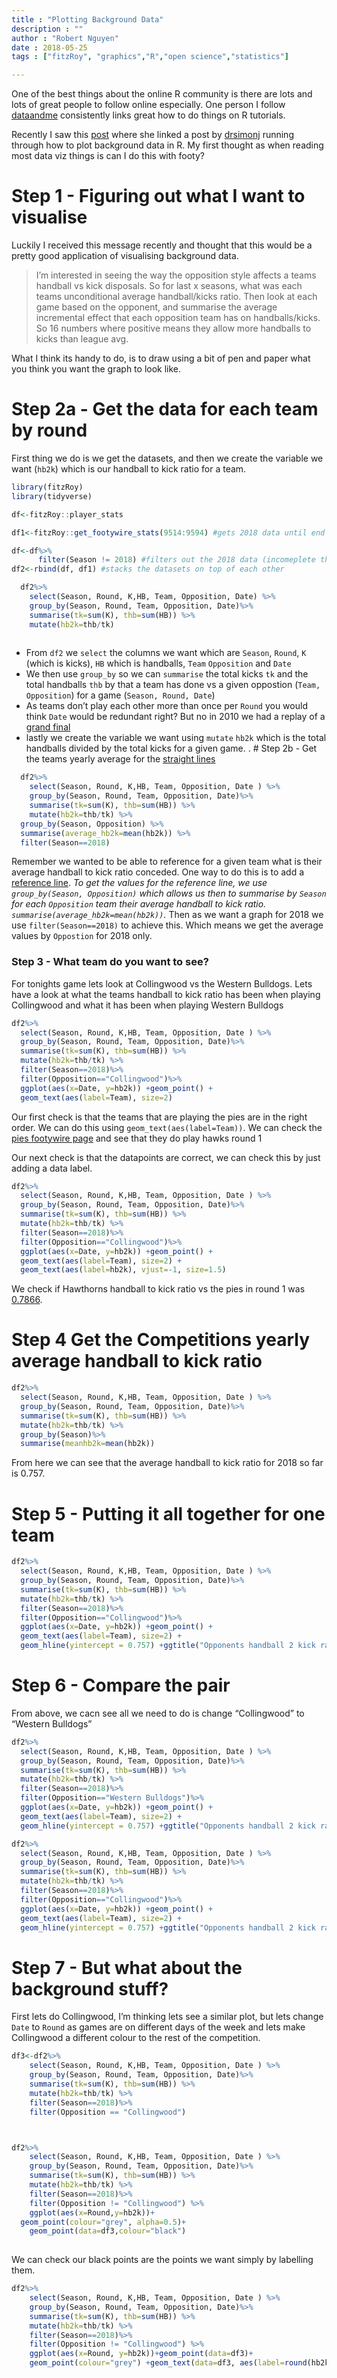 ```yaml
---
title : "Plotting Background Data"
description : ""
author : "Robert Nguyen"
date : 2018-05-25
tags : ["fitzRoy", "graphics","R","open science","statistics"]

---
```


One of the best things about the online R community is there are lots and lots of great people to follow online especially. One person I follow [dataandme](https://twitter.com/dataandme) consistently links great how to do things on R tutorials. 

Recently I saw this [post](https://twitter.com/dataandme/status/997297983472402437) where she linked a post by [drsimonj](https://twitter.com/drsimonj) running through how to plot background data in R. My first thought as when reading most data viz things is can I do this with footy? 


# Step 1 - Figuring out what I want to visualise

Luckily I received this message recently and thought that this would be a pretty good application of visualising background data.

> I'm interested in seeing the way the opposition style affects a teams handball vs kick disposals. So for last x seasons, what was each teams unconditional average handball/kicks ratio. Then look at each game based on the opponent, and summarise the average incremental effect that each opposition team has on handballs/kicks. So 16 numbers where positive means they allow more handballs to kicks than league avg.

What I think its handy to do, is to draw using a bit of pen and paper what you think you want the graph to look like. 




# Step 2a - Get the data for each team by round

First thing we do is we get the datasets, and then we create the variable we want (`hb2k`) which is our handball to kick ratio for a team. 

```r
library(fitzRoy)
library(tidyverse)

df<-fitzRoy::player_stats

df1<-fitzRoy::get_footywire_stats(9514:9594) #gets 2018 data until end of round 9

df<-df%>%
      filter(Season != 2018) #filters out the 2018 data (incomeplete that was downloaded when installing fitzRoy for first time) 
df2<-rbind(df, df1) #stacks the datasets on top of each other

  df2%>%
    select(Season, Round, K,HB, Team, Opposition, Date) %>%
    group_by(Season, Round, Team, Opposition, Date)%>%
    summarise(tk=sum(K), thb=sum(HB)) %>%
    mutate(hb2k=thb/tk)
  
```  
* From `df2` we `select` the columns we want which are `Season`, `Round`, `K` (which is kicks), `HB` which is handballs, `Team`  `Opposition` and `Date` 
* We then use `group_by` so we can `summarise` the total kicks `tk` and the total handballs `thb` by that a team has done vs a given oppostion (`Team, Opposition`) for a game (`Season, Round, Date`)
* As teams don't play each other more than once per `Round` you would think `Date` would be redundant right? But no in 2010 we had a replay of a [grand final](https://en.wikipedia.org/wiki/2010_AFL_Grand_Final)
* lastly we create the variable we want using `mutate` `hb2k` which is the total handballs divided by the total kicks for a given game. 
. 
# Step 2b - Get the teams yearly average for the [straight lines](https://www.youtube.com/watch?v=47P3bzefCVI)

```r
  df2%>%
    select(Season, Round, K,HB, Team, Opposition, Date ) %>%
    group_by(Season, Round, Team, Opposition, Date)%>%
    summarise(tk=sum(K), thb=sum(HB)) %>%
    mutate(hb2k=thb/tk) %>%
  group_by(Season, Opposition) %>%
  summarise(average_hb2k=mean(hb2k)) %>%
  filter(Season==2018)

```


Remember we wanted to be able to reference for a given team what is their average handball to kick ratio conceded. One way to do this is to add a [reference line](http://ggplot2.tidyverse.org/reference/geom_abline.html). 
*To get the values for the reference line, we use `group_by(Season, Opposition)` which allows us then to summarise by `Season` for each `Opposition` team their average handball to kick ratio. `summarise(average_hb2k=mean(hb2k))`. 
* Then as we want a graph for 2018 we use `filter(Season==2018)` to achieve this. Which means we get the average values by `Oppostion` for 2018 only.


### Step 3 - What team do you want to see?

For tonights game lets look at Collingwood vs the Western Bulldogs. Lets have a look at what the teams handball to kick ratio has been when playing Collingwood and what it has been when playing Western Bulldogs

```r

df2%>%
  select(Season, Round, K,HB, Team, Opposition, Date ) %>%
  group_by(Season, Round, Team, Opposition, Date)%>%
  summarise(tk=sum(K), thb=sum(HB)) %>%
  mutate(hb2k=thb/tk) %>%
  filter(Season==2018)%>%
  filter(Opposition=="Collingwood")%>%
  ggplot(aes(x=Date, y=hb2k)) +geom_point() +
  geom_text(aes(label=Team), size=2) 
```





Our first check is that the teams that are playing the pies are in the right order. We can do this using `geom_text(aes(label=Team))`. We can check the [pies footywire page](ttps://www.footywire.com/afl/footy/tg-collingwood-magpies) and see that they do play hawks round 1

Our next check is that the datapoints are correct, we can check this by just adding a data label. 

```r
df2%>%
  select(Season, Round, K,HB, Team, Opposition, Date ) %>%
  group_by(Season, Round, Team, Opposition, Date)%>%
  summarise(tk=sum(K), thb=sum(HB)) %>%
  mutate(hb2k=thb/tk) %>%
  filter(Season==2018)%>%
  filter(Opposition=="Collingwood")%>%
  ggplot(aes(x=Date, y=hb2k)) +geom_point() +
  geom_text(aes(label=Team), size=2) +
  geom_text(aes(label=hb2k), vjust=-1, size=1.5)
```

We check if Hawthorns handball to kick ratio vs the pies in round 1 was [0.7866](https://www.footywire.com/afl/footy/ft_match_statistics?mid=9519).

# Step 4 Get the Competitions yearly average handball to kick ratio

```r

df2%>%
  select(Season, Round, K,HB, Team, Opposition, Date ) %>%
  group_by(Season, Round, Team, Opposition, Date)%>%
  summarise(tk=sum(K), thb=sum(HB)) %>%
  mutate(hb2k=thb/tk) %>%
  group_by(Season)%>%
  summarise(meanhb2k=mean(hb2k))

```

From here we can see that the average handball to kick ratio for 2018 so far is 0.757. 

# Step 5 - Putting it all together for one team

```r
df2%>%
  select(Season, Round, K,HB, Team, Opposition, Date ) %>%
  group_by(Season, Round, Team, Opposition, Date)%>%
  summarise(tk=sum(K), thb=sum(HB)) %>%
  mutate(hb2k=thb/tk) %>%
  filter(Season==2018)%>%
  filter(Opposition=="Collingwood")%>%
  ggplot(aes(x=Date, y=hb2k)) +geom_point() +
  geom_text(aes(label=Team), size=2) +
  geom_hline(yintercept = 0.757) +ggtitle("Opponents handball 2 kick ratio vs Collingwood")

```

# Step 6 - Compare the pair

From above, we cacn see all we need to do is change "Collingwood" to "Western Bulldogs"

```r
df2%>%
  select(Season, Round, K,HB, Team, Opposition, Date ) %>%
  group_by(Season, Round, Team, Opposition, Date)%>%
  summarise(tk=sum(K), thb=sum(HB)) %>%
  mutate(hb2k=thb/tk) %>%
  filter(Season==2018)%>%
  filter(Opposition=="Western Bulldogs")%>%
  ggplot(aes(x=Date, y=hb2k)) +geom_point() +
  geom_text(aes(label=Team), size=2) +
  geom_hline(yintercept = 0.757) +ggtitle("Opponents handball 2 kick ratio vs Western Bulldogs")

df2%>%
  select(Season, Round, K,HB, Team, Opposition, Date ) %>%
  group_by(Season, Round, Team, Opposition, Date)%>%
  summarise(tk=sum(K), thb=sum(HB)) %>%
  mutate(hb2k=thb/tk) %>%
  filter(Season==2018)%>%
  filter(Opposition=="Collingwood")%>%
  ggplot(aes(x=Date, y=hb2k)) +geom_point() +
  geom_text(aes(label=Team), size=2) +
  geom_hline(yintercept = 0.757) +ggtitle("Opponents handball 2 kick ratio vs Collingwood")
```

# Step 7 - But what about the background stuff?


First lets do Collingwood, I'm thinking lets see a similar plot, but lets change `Date` to `Round` as games are on different days of the week and lets make Collingwood a different colour to the rest of the competition. 

``` r

df3<-df2%>%
    select(Season, Round, K,HB, Team, Opposition, Date ) %>%
    group_by(Season, Round, Team, Opposition, Date)%>%
    summarise(tk=sum(K), thb=sum(HB)) %>%
    mutate(hb2k=thb/tk) %>%
    filter(Season==2018)%>%
    filter(Opposition == "Collingwood")



df2%>%
    select(Season, Round, K,HB, Team, Opposition, Date ) %>%
    group_by(Season, Round, Team, Opposition, Date)%>%
    summarise(tk=sum(K), thb=sum(HB)) %>%
    mutate(hb2k=thb/tk) %>%
    filter(Season==2018)%>%
    filter(Opposition != "Collingwood") %>%
    ggplot(aes(x=Round,y=hb2k))+
  geom_point(colour="grey", alpha=0.5)+
    geom_point(data=df3,colour="black")
    

```

We can check our black points are the points we want simply by labelling them. 

```r

df2%>%
    select(Season, Round, K,HB, Team, Opposition, Date ) %>%
    group_by(Season, Round, Team, Opposition, Date)%>%
    summarise(tk=sum(K), thb=sum(HB)) %>%
    mutate(hb2k=thb/tk) %>%
    filter(Season==2018)%>%
    filter(Opposition != "Collingwood") %>%
    ggplot(aes(x=Round, y=hb2k))+geom_point(data=df3)+
    geom_point(colour="grey") +geom_text(data=df3, aes(label=round(hb2k,2),hjust=-.2))

```
